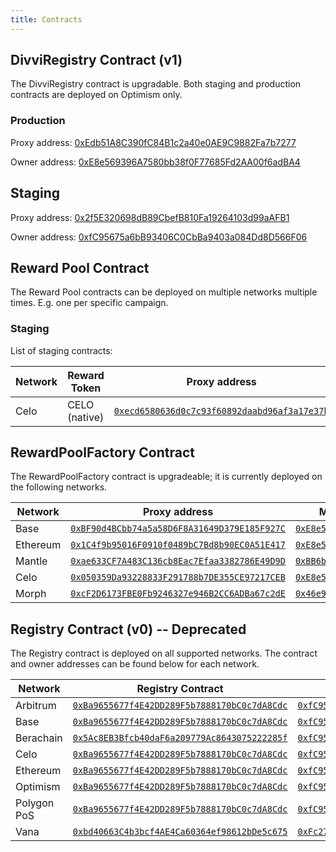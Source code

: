 ```yaml
---
title: Contracts
---
```

## DivviRegistry Contract (v1)

The DivviRegistry contract is upgradable. Both staging and production contracts are deployed on Optimism only.

### Production

Proxy address: [0xEdb51A8C390fC84B1c2a40e0AE9C9882Fa7b7277](https://optimistic.etherscan.io/address/0xEdb51A8C390fC84B1c2a40e0AE9C9882Fa7b7277)

Owner address: [0xE8e569396A7580bb38f0F77685Fd2AA00f6adBA4](https://app.safe.global/home?safe=oeth:0xE8e569396A7580bb38f0F77685Fd2AA00f6adBA4)

## Staging

Proxy address: [0x2f5E320698dB89CbefB810Fa19264103d99aAFB1](https://optimistic.etherscan.io/address/0x2f5E320698dB89CbefB810Fa19264103d99aAFB1)

Owner address: [0xfC95675a6bB93406C0CbBa9403a084Dd8D566F06](https://app.safe.global/home?safe=oeth:0xfC95675a6bB93406C0CbBa9403a084Dd8D566F06)

## Reward Pool Contract

The Reward Pool contracts can be deployed on multiple networks multiple times. E.g. one per specific campaign.

### Staging

List of staging contracts:

| Network | Reward Token  | Proxy address                                                                                                          | Multisig Address (has both Owner and Manager roles)                                                                                    |
| ------- | ------------- | ---------------------------------------------------------------------------------------------------------------------- | -------------------------------------------------------------------------------------------------------------------------------------- |
| Celo    | CELO (native) | [`0xecd6580636d0c7c93f60892daabd96af3a17e37b`](https://celoscan.io/address/0xecd6580636d0c7c93f60892daabd96af3a17e37b) | [`0xfC95675a6bB93406C0CbBa9403a084Dd8D566F06`](https://app.safe.global/home?safe=celo:celo:0xfC95675a6bB93406C0CbBa9403a084Dd8D566F06) |

## RewardPoolFactory Contract

The RewardPoolFactory contract is upgradeable; it is currently deployed on the following networks.

| Network  | Proxy address                                                                                                                  | Multisig Address (has Owner role)                                                                                                  |
| -------- | ------------------------------------------------------------------------------------------------------------------------------ | ---------------------------------------------------------------------------------------------------------------------------------- |
| Base     | [`0xBF90d4BCbb74a5a58D6F8A31649D379E185F927C`](https://basescan.org/address/0xBF90d4BCbb74a5a58D6F8A31649D379E185F927C)        | [`0xE8e569396A7580bb38f0F77685Fd2AA00f6adBA4`](https://app.safe.global/home?safe=base:0xE8e569396A7580bb38f0F77685Fd2AA00f6adBA4)  |
| Ethereum | [`0x1C4f9b95016F0910f0489bC7Bd8b90EC0A51E417`](https://etherscan.io/address/0x1C4f9b95016F0910f0489bC7Bd8b90EC0A51E417)        | [`0xE8e569396A7580bb38f0F77685Fd2AA00f6adBA4`](https://app.safe.global/home?safe=eth:0xE8e569396A7580bb38f0F77685Fd2AA00f6adBA4)   |
| Mantle   | [`0xae633CF7A483C136cb8Eac7Efaa3382786E49D9D`](https://mantlescan.xyz/address/0xae633CF7A483C136cb8Eac7Efaa3382786E49D9D)      | [`0xBB6b913CE4E7c857EAe9ecd7Bf4912ee0578777A`](https://app.safe.global/home?safe=mnt:0xBB6b913CE4E7c857EAe9ecd7Bf4912ee0578777A)   |
| Celo     | [`0x050359Da93228833F291788b7DE355CE97217CEB`](https://celoscan.io/address/0x050359Da93228833F291788b7DE355CE97217CEB)         | [`0xE8e569396A7580bb38f0F77685Fd2AA00f6adBA4`](https://app.safe.global/home?safe=celo:0xE8e569396A7580bb38f0F77685Fd2AA00f6adBA4)  |
| Morph    | [`0xcF2D6173FBE0Fb9246327e946B2CC6ADBa67c2dE`](https://explorer.morphl2.io/address/0xcF2D6173FBE0Fb9246327e946B2CC6ADBa67c2dE) | [`0x46e9B2B7749b1359C1025Db41755De31E3029825`](https://safe.morphl2.io/home?safe=morph:0x46e9B2B7749b1359C1025Db41755De31E3029825) |

## Registry Contract (v0) -- Deprecated

The Registry contract is deployed on all supported networks. The contract and owner addresses can be found below for each network.

| Network     | Registry Contract                                                                                                                  | Multisig Address                                                                                                                       |
| ----------- | ---------------------------------------------------------------------------------------------------------------------------------- | -------------------------------------------------------------------------------------------------------------------------------------- |
| Arbitrum    | [`0xBa9655677f4E42DD289F5b7888170bC0c7dA8Cdc`](https://arbiscan.io/address/0xBa9655677f4E42DD289F5b7888170bC0c7dA8Cdc)             | [`0xfC95675a6bB93406C0CbBa9403a084Dd8D566F06`](https://app.safe.global/home?safe=arb1:0xfC95675a6bB93406C0CbBa9403a084Dd8D566F06)      |
| Base        | [`0xBa9655677f4E42DD289F5b7888170bC0c7dA8Cdc`](https://basescan.org/address/0xba9655677f4e42dd289f5b7888170bc0c7da8cdc)            | [`0xfC95675a6bB93406C0CbBa9403a084Dd8D566F06`](https://app.safe.global/home?safe=base:0xfC95675a6bB93406C0CbBa9403a084Dd8D566F06)      |
| Berachain   | [`0x5Ac8EB3Bfcb40daF6a209779Ac8643075222285f`](https://berascan.com/address/0x5Ac8EB3Bfcb40daF6a209779Ac8643075222285f)            | [`0xfC95675a6bB93406C0CbBa9403a084Dd8D566F06`](https://app.safe.global/apps?safe=berachain:0xfC95675a6bB93406C0CbBa9403a084Dd8D566F06) |
| Celo        | [`0xBa9655677f4E42DD289F5b7888170bC0c7dA8Cdc`](https://celoscan.io/address/0xba9655677f4e42dd289f5b7888170bc0c7da8cdc)             | [`0xfC95675a6bB93406C0CbBa9403a084Dd8D566F06`](https://app.safe.global/home?safe=celo:0xfC95675a6bB93406C0CbBa9403a084Dd8D566F06)      |
| Ethereum    | [`0xBa9655677f4E42DD289F5b7888170bC0c7dA8Cdc`](https://etherscan.io/address/0xBa9655677f4E42DD289F5b7888170bC0c7dA8Cdc)            | [`0xfC95675a6bB93406C0CbBa9403a084Dd8D566F06`](https://app.safe.global/home?safe=eth:0xfC95675a6bB93406C0CbBa9403a084Dd8D566F06)       |
| Optimism    | [`0xBa9655677f4E42DD289F5b7888170bC0c7dA8Cdc`](https://optimistic.etherscan.io/address/0xba9655677f4e42dd289f5b7888170bc0c7da8cdc) | [`0xfC95675a6bB93406C0CbBa9403a084Dd8D566F06`](https://app.safe.global/home?safe=oeth:0xfC95675a6bB93406C0CbBa9403a084Dd8D566F06)      |
| Polygon PoS | [`0xBa9655677f4E42DD289F5b7888170bC0c7dA8Cdc`](https://polygonscan.com/address/0xBa9655677f4E42DD289F5b7888170bC0c7dA8Cdc)         | [`0xfC95675a6bB93406C0CbBa9403a084Dd8D566F06`](https://app.safe.global/home?safe=matic:0xfC95675a6bB93406C0CbBa9403a084Dd8D566F06)     |
| Vana        | [`0xbd40663C4b3bcf4AE4Ca60364ef98612bDe5c675`](https://vanascan.io/address/0xbd40663C4b3bcf4AE4Ca60364ef98612bDe5c675)             | [`0xFc273c89EE7570Fa154091ca6068683Af2293cF7`](https://safe.vana.org/home?safe=vana:0xFc273c89EE7570Fa154091ca6068683Af2293cF7)        |
